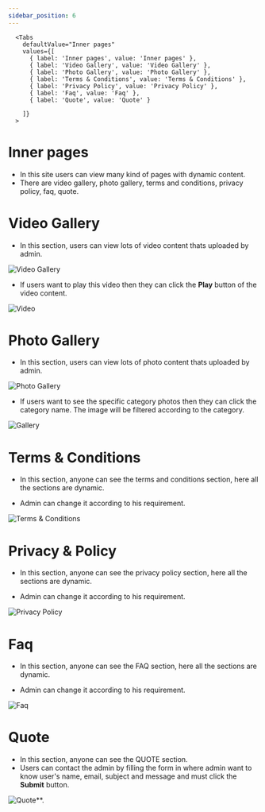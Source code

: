 ```yaml
---
sidebar_position: 6
---
```





      <Tabs
        defaultValue="Inner pages"
        values={[
          { label: 'Inner pages', value: 'Inner pages' },
          { label: 'Video Gallery', value: 'Video Gallery' },
          { label: 'Photo Gallery', value: 'Photo Gallery' },
          { label: 'Terms & Conditions', value: 'Terms & Conditions' },
          { label: 'Privacy Policy', value: 'Privacy Policy' },
          { label: 'Faq', value: 'Faq' },
          { label: 'Quote', value: 'Quote' }
          
        ]}
      >

<TabItem value="Inner pages">


# Inner pages

- In this site users can view many kind of pages with dynamic content.
- There are video gallery, photo gallery, terms and conditions, privacy policy, faq, quote. 

</TabItem>



<TabItem value="Video Gallery">

# Video Gallery

- In this section, users can view lots of video content thats uploaded by admin.

![Video Gallery](../img/videos.png)

- If users want to play this video then they can click the **Play** button of the video content.

![Video](../img/video_play.png)

</TabItem>



<TabItem value="Photo Gallery">

# Photo Gallery

- In this section, users can view lots of photo content thats uploaded by admin.

![Photo Gallery](../img/images.png)

- If users want to see the specific category photos then they can click the category name. The image will be filtered according to the category.

![Gallery](../img/image.png)

</TabItem>



<TabItem value="Terms & Conditions">

# Terms & Conditions

- In this section, anyone can see the terms and conditions section, here all the sections are dynamic.

- Admin can change it according to his requirement.

![Terms & Conditions](../img/terms.png)

</TabItem>



<TabItem value="Privacy Policy">

# Privacy & Policy

- In this section, anyone can see the privacy policy section, here all the sections are dynamic.

- Admin can change it according to his requirement.

![Privacy Policy](../img/privacy.png)

</TabItem>



<TabItem value="Faq">

# Faq

- In this section, anyone can see the FAQ section, here all the sections are dynamic.

- Admin can change it according to his requirement. 

![Faq](../img/faq.png)

</TabItem>



<TabItem value="Quote">

# Quote

- In this section, anyone can see the QUOTE section.
- Users can contact the admin by filling the form in where admin want to know user's name, email, subject and message and must click the **Submit** button.

![Quote](../img/quote.png)**.

</TabItem>



</Tabs>